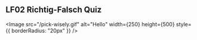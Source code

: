## LF02 Richtig-Falsch Quiz




<Image
  src="/pick-wisely.gif"
  alt="Hello"
  width={250}
  height={500}
  style={{ borderRadius: "20px" }}
/>

<Quiz quiz={quiz} shuffle={true} showInstantFeedback={true} />
<br />
<br />


<Comments />
